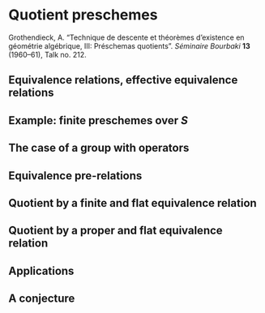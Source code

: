 # Quotient preschemes {#FGA-3.III}

\providecommand{\scr}[1]{{\mathscr{#1}}}
\renewcommand{\cal}[1]{{\mathcal{#1}}}
\renewcommand{\frak}[1]{{\mathfrak{#1}}}
\renewcommand{\geq}{\geqslant}
\renewcommand{\leq}{\leqslant}

<!-- Shortcuts -->

\providecommand{\kres}{\mathfrak{K}}
\providecommand{\simto}{\xrightarrow{\raisebox{-0.7ex}[0ex][0ex]{$\sim$}}}
\providecommand{\simfrom}{\xleftarrow{\raisebox{-0.7ex}[0ex][0ex]{$\sim$}}}
\providecommand{\Set}{\mathtt{Set}}
\providecommand{\pr}{\mathrm{pr}}
\providecommand{\Gm}{\mathrm{G}_\mathrm{m}}

\providecommand{\id}{\operatorname{id}}
\providecommand{\Hom}{\operatorname{Hom}}
\providecommand{\Spec}{\operatorname{Spec}}
\providecommand{\Ker}{\operatorname{Ker}}
\providecommand{\GL}{\operatorname{GL}}
\providecommand{\sGL}{\operatorname{\mathscr{G}\!\!\mathscr{L}}}
\providecommand{\GP}{\operatorname{GP}}
\providecommand{\Aut}{\operatorname{Aut}}

<!-- Content -->

::: {.original-citation}
Grothendieck, A.
"Technique de descente et théorèmes d'existence en géométrie algébrique, III: Préschemas quotients".
_Séminaire Bourbaki_ **13** (1960--61), Talk no. 212.
:::


## Equivalence relations, effective equivalence relations {#FGA-3-III-section-1}

\oldpage{212-01}


## Example: finite preschemes over $S$ {#FGA-3-III-section-2}


## The case of a group with operators {#FGA-3-III-section-3}


## Equivalence pre-relations {#FGA-3-III-section-4}


## Quotient by a finite and flat equivalence relation {#FGA-3-III-section-5}


## Quotient by a proper and flat equivalence relation {#FGA-3-III-section-6}


## Applications {#FGA-3-III-section-7}


## A conjecture {#FGA-3-III-section-8}
